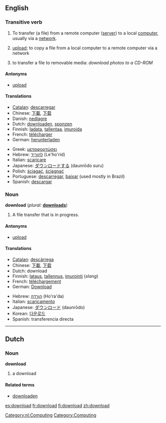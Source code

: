 {{see|Download}}
==English==

===Transitive verb===
{{conj|download|downloads|downloaded|downloaded|downloading}}

# To transfer (a file) from a remote computer ([[server]]) to a local [[computer]], usually via a [[network]].
# {{italbrac|nonstandard}} [[upload]]; to copy a file from a local computer to a remote computer via a network
# {{italbrac|nonstandard}} to transfer a file to removable media: ''download photos to a CD-ROM''

====Antonyms====
*[[upload]]

====Translations====
{{top}}
*[[Catalan]]: [[descarregar]]
*Chinese: [[下載]], [[下载]]
*Danish: [[nedlagre]]
*Dutch: [[downloaden]], [[sponzen]]
*Finnish: [[ladata]], [[tallentaa]], [[imuroida]] {{italbrac|slang}}
*French: [[télécharger]]
*German: [[herunterladen]]
{{mid}}
*Greek: [[μεταφορτώσει]]
*Hebrew: [[להוריד]] (Le'ho'rid)
*Italian: [[scaricare]]
*Japanese: [[ダウンロードする]] (daunrōdo suru)
*Polish: [[ściągać]], [[ściągnąć]]
*Portuguese: [[descarregar]], [[baixar]] (used mostly in Brazil)
*Spanish: [[descargar]]
{{bottom}}

===Noun===
'''download''' (''plural:'' '''[[downloads]]''')

# A file transfer that is in progress.

====Antonyms====
*[[upload]]

====Translations====
{{top}}
*[[Catalan]]: [[descàrrega]]
*Chinese: [[下載]], [[下载]]
*Dutch: download {{m}}
*Finnish: [[lataus]], [[tallennus]], [[imurointi]] (''slang'')
*French: [[téléchargement]] {{m}}
*German: [[Download]] {{n}}
{{mid}}
*Hebrew: [[הורדה]] (Ho'ra'da) {{f}}
*Italian: [[scaricamento]] {{m}}
*Japanese: [[ダウンロード]] (daunrōdo)
*Korean: [[다운로드]]
*Spanish: transferencia directa
{{bottom}}

----

==Dutch==

===Noun===
'''download''' {{m}}

# a download

====Related terms====
*[[downloaden]]

[[Category:nl:Computing]]
[[Category:Computing]]

[[es:download]]
[[fr:download]]
[[fi:download]]
[[zh:download]]
